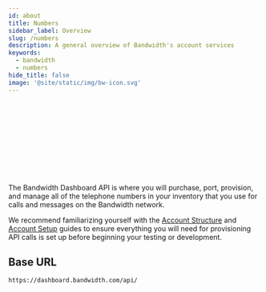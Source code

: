 ```yaml
---
id: about
title: Numbers
sidebar_label: Overview
slug: /numbers
description: A general overview of Bandwidth's account services
keywords:
  - bandwidth
  - numbers
hide_title: false
image: '@site/static/img/bw-icon.svg'
---
```



<Svg className='about-image'/> <br/>

The Bandwidth Dashboard API is where you will purchase, port, provision, and manage all of the telephone numbers in your inventory that you use for calls and messages on the Bandwidth network.

We recommend familiarizing yourself with the [Account Structure](docs/account/structure/) and [Account Setup](docs/account/dashboard-setup/) guides to ensure everything you will need for provisioning API calls is set up before beginning your testing or development.

## Base URL

`https://dashboard.bandwidth.com/api/`
